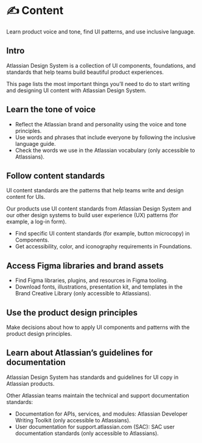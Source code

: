 # ✍️ Content

Learn product voice and tone, find UI patterns, and use inclusive language.


## Intro

Atlassian Design System is a collection of UI components, foundations, and standards that help teams build beautiful product experiences.

This page lists the most important things you’ll need to do to start writing and designing UI content with Atlassian Design System.


## Learn the tone of voice

- Reflect the Atlassian brand and personality using the voice and tone principles.
- Use words and phrases that include everyone by following the inclusive language guide.
- Check the words we use in the Atlassian vocabulary (only accessible to Atlassians).


## Follow content standards

UI content standards are the patterns that help teams write and design content for UIs.

Our products use UI content standards from Atlassian Design System and our other design systems to build user experience (UX) patterns (for example, a log-in form).

- Find specific UI content standards (for example, button microcopy) in Components.
- Get accessibility, color, and iconography requirements in Foundations.


## Access Figma libraries and brand assets

- Find Figma libraries, plugins, and resources in Figma tooling.
- Download fonts, illustrations, presentation kit, and templates in the Brand Creative Library (only accessible to Atlassians).


## Use the product design principles

Make decisions about how to apply UI components and patterns with the product design principles.


## Learn about Atlassian’s guidelines for documentation

Atlassian Design System has standards and guidelines for UI copy in Atlassian products.

Other Atlassian teams maintain the technical and support documentation standards:

- Documentation for APIs, services, and modules: Atlassian Developer Writing Toolkit (only accessible to Atlassians).
- User documentation for support.atlassian.com (SAC): SAC user documentation standards (only accessible to Atlassians).